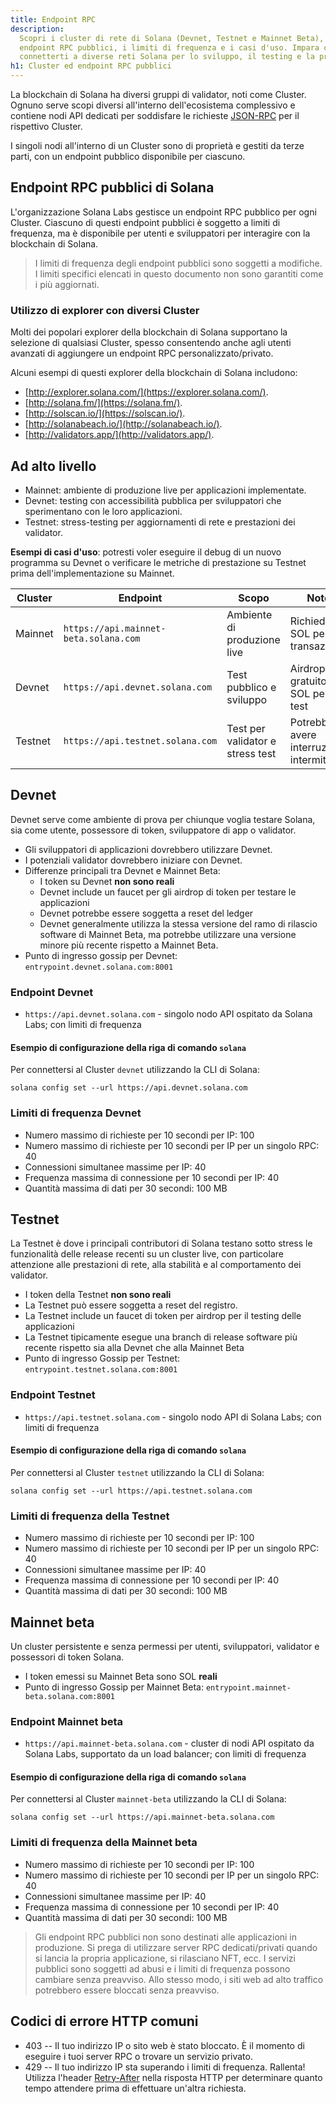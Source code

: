 ```yaml
---
title: Endpoint RPC
description:
  Scopri i cluster di rete di Solana (Devnet, Testnet e Mainnet Beta), i loro
  endpoint RPC pubblici, i limiti di frequenza e i casi d'uso. Impara come
  connetterti a diverse reti Solana per lo sviluppo, il testing e la produzione.
h1: Cluster ed endpoint RPC pubblici
---
```


La blockchain di Solana ha diversi gruppi di validator, noti come Cluster.
Ognuno serve scopi diversi all'interno dell'ecosistema complessivo e contiene
nodi API dedicati per soddisfare le richieste [JSON-RPC](/docs/rpc/) per il
rispettivo Cluster.

I singoli nodi all'interno di un Cluster sono di proprietà e gestiti da terze
parti, con un endpoint pubblico disponibile per ciascuno.

## Endpoint RPC pubblici di Solana

L'organizzazione Solana Labs gestisce un endpoint RPC pubblico per ogni Cluster.
Ciascuno di questi endpoint pubblici è soggetto a limiti di frequenza, ma è
disponibile per utenti e sviluppatori per interagire con la blockchain di
Solana.

> I limiti di frequenza degli endpoint pubblici sono soggetti a modifiche. I
> limiti specifici elencati in questo documento non sono garantiti come i più
> aggiornati.

### Utilizzo di explorer con diversi Cluster

Molti dei popolari explorer della blockchain di Solana supportano la selezione
di qualsiasi Cluster, spesso consentendo anche agli utenti avanzati di
aggiungere un endpoint RPC personalizzato/privato.

Alcuni esempi di questi explorer della blockchain di Solana includono:

- [http://explorer.solana.com/](https://explorer.solana.com/).
- [http://solana.fm/](https://solana.fm/).
- [http://solscan.io/](https://solscan.io/).
- [http://solanabeach.io/](http://solanabeach.io/).
- [http://validators.app/](http://validators.app/).

## Ad alto livello

- Mainnet: ambiente di produzione live per applicazioni implementate.
- Devnet: testing con accessibilità pubblica per sviluppatori che sperimentano
  con le loro applicazioni.
- Testnet: stress-testing per aggiornamenti di rete e prestazioni dei validator.

**Esempi di casi d'uso**: potresti voler eseguire il debug di un nuovo programma
su Devnet o verificare le metriche di prestazione su Testnet prima
dell'implementazione su Mainnet.

| **Cluster** | **Endpoint**                          | **Scopo**                        | **Note**                                  |
| ----------- | ------------------------------------- | -------------------------------- | ----------------------------------------- |
| Mainnet     | `https://api.mainnet-beta.solana.com` | Ambiente di produzione live      | Richiede SOL per le transazioni           |
| Devnet      | `https://api.devnet.solana.com`       | Test pubblico e sviluppo         | Airdrop gratuito di SOL per i test        |
| Testnet     | `https://api.testnet.solana.com`      | Test per validator e stress test | Potrebbe avere interruzioni intermittenti |

## Devnet

Devnet serve come ambiente di prova per chiunque voglia testare Solana, sia come
utente, possessore di token, sviluppatore di app o validator.

- Gli sviluppatori di applicazioni dovrebbero utilizzare Devnet.
- I potenziali validator dovrebbero iniziare con Devnet.
- Differenze principali tra Devnet e Mainnet Beta:
  - I token su Devnet **non sono reali**
  - Devnet include un faucet per gli airdrop di token per testare le
    applicazioni
  - Devnet potrebbe essere soggetta a reset del ledger
  - Devnet generalmente utilizza la stessa versione del ramo di rilascio
    software di Mainnet Beta, ma potrebbe utilizzare una versione minore più
    recente rispetto a Mainnet Beta.
- Punto di ingresso gossip per Devnet: `entrypoint.devnet.solana.com:8001`

### Endpoint Devnet

- `https://api.devnet.solana.com` - singolo nodo API ospitato da Solana Labs;
  con limiti di frequenza

#### Esempio di configurazione della riga di comando `solana`

Per connettersi al Cluster `devnet` utilizzando la CLI di Solana:

```shell
solana config set --url https://api.devnet.solana.com
```

### Limiti di frequenza Devnet

- Numero massimo di richieste per 10 secondi per IP: 100
- Numero massimo di richieste per 10 secondi per IP per un singolo RPC: 40
- Connessioni simultanee massime per IP: 40
- Frequenza massima di connessione per 10 secondi per IP: 40
- Quantità massima di dati per 30 secondi: 100 MB

## Testnet

La Testnet è dove i principali contributori di Solana testano sotto stress le
funzionalità delle release recenti su un cluster live, con particolare
attenzione alle prestazioni di rete, alla stabilità e al comportamento dei
validator.

- I token della Testnet **non sono reali**
- La Testnet può essere soggetta a reset del registro.
- La Testnet include un faucet di token per airdrop per il testing delle
  applicazioni
- La Testnet tipicamente esegue una branch di release software più recente
  rispetto sia alla Devnet che alla Mainnet Beta
- Punto di ingresso Gossip per Testnet: `entrypoint.testnet.solana.com:8001`

### Endpoint Testnet

- `https://api.testnet.solana.com` - singolo nodo API di Solana Labs; con limiti
  di frequenza

#### Esempio di configurazione della riga di comando `solana`

Per connettersi al Cluster `testnet` utilizzando la CLI di Solana:

```shell
solana config set --url https://api.testnet.solana.com
```

### Limiti di frequenza della Testnet

- Numero massimo di richieste per 10 secondi per IP: 100
- Numero massimo di richieste per 10 secondi per IP per un singolo RPC: 40
- Connessioni simultanee massime per IP: 40
- Frequenza massima di connessione per 10 secondi per IP: 40
- Quantità massima di dati per 30 secondi: 100 MB

## Mainnet beta

Un cluster persistente e senza permessi per utenti, sviluppatori, validator e
possessori di token Solana.

- I token emessi su Mainnet Beta sono SOL **reali**
- Punto di ingresso Gossip per Mainnet Beta:
  `entrypoint.mainnet-beta.solana.com:8001`

### Endpoint Mainnet beta

- `https://api.mainnet-beta.solana.com` - cluster di nodi API ospitato da Solana
  Labs, supportato da un load balancer; con limiti di frequenza

#### Esempio di configurazione della riga di comando `solana`

Per connettersi al Cluster `mainnet-beta` utilizzando la CLI di Solana:

```shell
solana config set --url https://api.mainnet-beta.solana.com
```

### Limiti di frequenza della Mainnet beta

- Numero massimo di richieste per 10 secondi per IP: 100
- Numero massimo di richieste per 10 secondi per IP per un singolo RPC: 40
- Connessioni simultanee massime per IP: 40
- Frequenza massima di connessione per 10 secondi per IP: 40
- Quantità massima di dati per 30 secondi: 100 MB

> Gli endpoint RPC pubblici non sono destinati alle applicazioni in produzione.
> Si prega di utilizzare server RPC dedicati/privati quando si lancia la propria
> applicazione, si rilasciano NFT, ecc. I servizi pubblici sono soggetti ad
> abusi e i limiti di frequenza possono cambiare senza preavviso. Allo stesso
> modo, i siti web ad alto traffico potrebbero essere bloccati senza preavviso.

## Codici di errore HTTP comuni

- 403 -- Il tuo indirizzo IP o sito web è stato bloccato. È il momento di
  eseguire i tuoi server RPC o trovare un servizio privato.
- 429 -- Il tuo indirizzo IP sta superando i limiti di frequenza. Rallenta!
  Utilizza l'header
  [Retry-After](https://developer.mozilla.org/en-US/docs/Web/HTTP/Headers/Retry-After)
  nella risposta HTTP per determinare quanto tempo attendere prima di effettuare
  un'altra richiesta.
